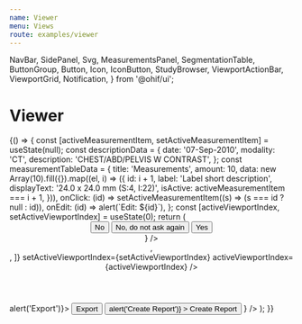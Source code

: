 ```yaml
---
name: Viewer
menu: Views
route: examples/viewer
---
```


  NavBar,
  SidePanel,
  Svg,
  MeasurementsPanel,
  SegmentationTable,
  ButtonGroup,
  Button,
  Icon,
  IconButton,
  StudyBrowser,
  ViewportActionBar,
  ViewportGrid,
  Notification,
} from '@ohif/ui';



# Viewer

<Playground>
  {() => {
    const [activeMeasurementItem, setActiveMeasurementItem] = useState(null);
    const descriptionData = {
      date: '07-Sep-2010',
      modality: 'CT',
      description: 'CHEST/ABD/PELVIS W CONTRAST',
    };
    const measurementTableData = {
      title: 'Measurements',
      amount: 10,
      data: new Array(10).fill({}).map((el, i) => ({
        id: i + 1,
        label: 'Label short description',
        displayText: '24.0 x 24.0 mm (S:4, I:22)',
        isActive: activeMeasurementItem === i + 1,
      })),
      onClick: (id) => setActiveMeasurementItem((s) => (s === id ? null : id)),
      onEdit: (id) => alert(`Edit: ${id}`),
    };
    const [activeViewportIndex, setActiveViewportIndex] = useState(0);
    return (
      <div>
        <Header />
        <div
          className="flex flex-row flex-no-wrap flex-1 items-stretch overflow-hidden w-full"
          style={{ height: 'calc(100vh - 57px' }}
        >
          <SidePanel
            side="left"
            iconName="group-layers"
            iconLabel="Studies"
            componentLabel="Studies"
            defaultIsOpen={true}
          >
            <StudyBrowser tabs={tabs} />
          </SidePanel>
          <div className="flex flex-col flex-1 h-full pb-2">
            <div className="flex flex-2 w-100 border-b border-transparent h-12">
              <ViewportToolbar />
            </div>
            <div className="flex flex-1 h-full overflow-hidden bg-black items-center justify-center">
              <ViewportGrid
                rows={1}
                cols={2}
                viewportContents={[
                  <div className="flex flex-col h-full">
                    <ViewportActionBar isTracked modality="CT" />
                    <Notification
                      text="Track all measurement for this series?"
                      type="info"
                      actionButtons={
                        <div>
                          <Button>No</Button>
                          <Button className="ml-2">No, do not ask again</Button>
                          <Button className="ml-2" color="primary">
                            Yes
                          </Button>
                        </div>
                      }
                    />
                  </div>,
                  <div className="flex flex-col h-full">
                    <ViewportActionBar isTracked={false} modality="CT" />
                  </div>,
                ]}
                setActiveViewportIndex={setActiveViewportIndex}
                activeViewportIndex={activeViewportIndex}
              />
            </div>
          </div>
          <SidePanel
            side="right"
            iconName="list-bullets"
            iconLabel="Measure"
            componentLabel="Measurements"
            defaultIsOpen={true}
          >
            <MeasurementsPanel
              descriptionData={descriptionData}
              measurementTableData={measurementTableData}
              actionButtons={
                <>
                  <ButtonGroup onClick={() => alert('Export')}>
                    <Button
                      className="text-white border-primary-main bg-black text-base py-2 px-2"
                      size="initial"
                      color="inherit"
                    >
                      Export
                    </Button>
                    <IconButton
                      className="bg-black border-primary-main px-2 text-white px-2"
                      color="inherit"
                      size="initial"
                    >
                      <Icon name="arrow-down" />
                    </IconButton>
                  </ButtonGroup>
                  <Button
                    className="text-white border border-primary-main bg-black text-base py-2 px-2 ml-2"
                    variant="outlined"
                    size="initial"
                    color="inherit"
                    onClick={() => alert('Create Report')}
                  >
                    Create Report
                  </Button>
                </>
              }
            />
          </SidePanel>
        </div>
      </div>
    );
  }}
</Playground>
